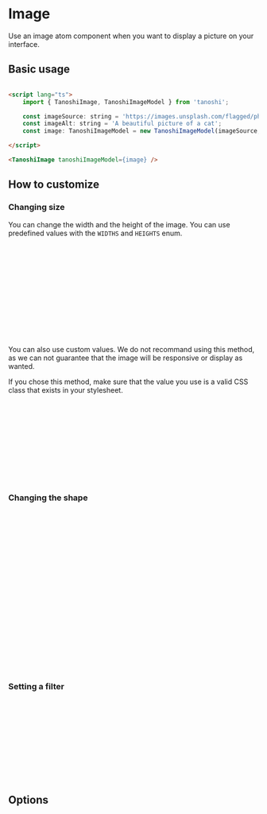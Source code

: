 

<Meta of={TanoshiImageStories} />

# Image

Use an image atom component when you want to display a picture on your interface.

## Basic usage

```html

<script lang="ts">
    import { TanoshiImage, TanoshiImageModel } from 'tanoshi';

    const imageSource: string = 'https://images.unsplash.com/flagged/photo-1557427161-4701a0fa2f42?ixlib=rb-4.0.3&ixid=MnwxMjA3fDB8MHxwaG90by1wYWdlfHx8fGVufDB8fHx8&auto=format&fit=crop&w=774&q=80';
    const imageAlt: string = 'A beautiful picture of a cat';
    const image: TanoshiImageModel = new TanoshiImageModel(imageSource, imageAlt);

</script>

<TanoshiImage tanoshiImageModel={image} />

```

<Canvas of={TanoshiImageStories.Default} />

## How to customize

### Changing size

You can change the width and the height of the image. You can use predefined values with the `WIDTHS` and `HEIGHTS` enum.

```html

<script lang="ts">
    import { TanoshiImage, TanoshiImageModel, WIDTHS, HEIGHTS } from 'tanoshi';

    const imageSource: string = 'https://images.unsplash.com/flagged/photo-1557427161-4701a0fa2f42?ixlib=rb-4.0.3&ixid=MnwxMjA3fDB8MHxwaG90by1wYWdlfHx8fGVufDB8fHx8&auto=format&fit=crop&w=774&q=80';
    const imageAlt: string = 'A beautiful picture of a cat';
    const image: TanoshiImageModel = new TanoshiImageModel(imageSource, imageAlt)
    .setWidth(WIDTHS.W6)
    .setHeight(HEIGHTS.H25PRCT);

</script>

<TanoshiImage tanoshiImageModel={image} />

```

<Canvas of={TanoshiImageStories.Sizes} />

You can also use custom values. We do not recommand using this method, as we can not guarantee that the image will be responsive or display as wanted.

If you chose this method, make sure that the value you use is a valid CSS class that exists in your stylesheet.


```html

<script lang="ts">
    import { TanoshiImage, TanoshiImageModel, WIDTHS, HEIGHTS } from 'tanoshi';

    const imageSource: string = 'https://images.unsplash.com/flagged/photo-1557427161-4701a0fa2f42?ixlib=rb-4.0.3&ixid=MnwxMjA3fDB8MHxwaG90by1wYWdlfHx8fGVufDB8fHx8&auto=format&fit=crop&w=774&q=80';
    const imageAlt: string = 'A beautiful picture of a cat';
    const image: TanoshiImageModel = new TanoshiImageModel(imageSource, imageAlt)
    .setCustomWidth('customWidthClass')
    .setCustomHeight('customHeightClass');

</script>

```

### Changing the shape

```html

<script lang="ts">
    import { TanoshiImage, TanoshiImageModel, IMAGE_SHAPES } from 'tanoshi';

    const imageSource: string = 'https://images.unsplash.com/flagged/photo-1557427161-4701a0fa2f42?ixlib=rb-4.0.3&ixid=MnwxMjA3fDB8MHxwaG90by1wYWdlfHx8fGVufDB8fHx8&auto=format&fit=crop&w=774&q=80';
    const imageAlt: string = 'A beautiful picture of a cat';
    const image: TanoshiImageModel = new TanoshiImageModel(imageSource, imageAlt).setShape(IMAGE_SHAPES.Rounded);

</script>

<TanoshiImage tanoshiImageModel={image} />

```

<Canvas of={TanoshiImageStories.Rounded} />

```html
<script lang="ts">
    import { TanoshiImage, TanoshiImageModel, IMAGE_SHAPES } from 'tanoshi';

    const imageSource: string = 'https://images.unsplash.com/flagged/photo-1557427161-4701a0fa2f42?ixlib=rb-4.0.3&ixid=MnwxMjA3fDB8MHxwaG90by1wYWdlfHx8fGVufDB8fHx8&auto=format&fit=crop&w=774&q=80';
    const imageAlt: string = 'A beautiful picture of a cat';
    const image: TanoshiImageModel = new TanoshiImageModel(imageSource, imageAlt).setCircle('customClass');

</script>

<TanoshiImage tanoshiImageModel={image} />

```

<Canvas of={TanoshiImageStories.Circle} />

### Setting a filter

```html

<script lang="ts">
    import { TanoshiImage, TanoshiImageModel, IMAGE_FILTERS } from 'tanoshi';

    const imageSource: string = 'https://images.unsplash.com/flagged/photo-1557427161-4701a0fa2f42?ixlib=rb-4.0.3&ixid=MnwxMjA3fDB8MHxwaG90by1wYWdlfHx8fGVufDB8fHx8&auto=format&fit=crop&w=774&q=80';
    const imageAlt: string = 'A beautiful picture of a cat';
    const image: TanoshiImageModel = new TanoshiImageModel(imageSource, imageAlt).setFilter(IMAGE_FILTERS.Sepia);

</script>

<TanoshiImage tanoshiImageModel={image} />

```

<Canvas of={TanoshiImageStories.Sepia} />


## Options

<Controls />
